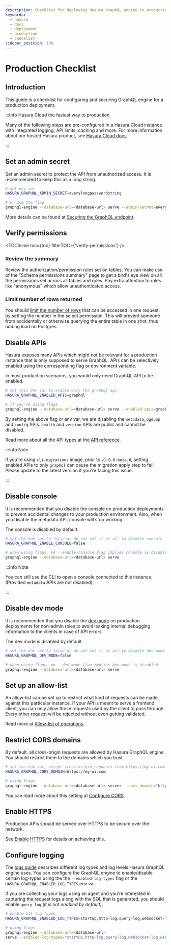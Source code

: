 ```yaml
---
description: Checklist for deploying Hasura GraphQL engine to production
keywords:
  - hasura
  - docs
  - deployment
  - production
  - checklist
sidebar_position: 100
---
```



# Production Checklist

## Introduction

This guide is a checklist for configuring and securing GraphQL engine for a production deployment.

:::info Hasura Cloud the fastest way to production

Many of the following steps are pre-configured in a Hasura Cloud instance with integrated logging, API limits, caching
and more. For more information about our hosted Hasura product, see [Hasura Cloud docs](/index.mdx).

:::

## Set an admin secret

Set an admin secret to protect the API from unauthorized access. It is recommended to keep this as a long string.

```bash
# set env var
HASURA_GRAPHQL_ADMIN_SECRET=averylongpasswordstring

# or use the flag
graphql-engine --database-url=<database-url> serve --admin-secret=averylongpasswordstring
```

More details can be found at [Securing the GraphQL endpoint](/deployment/securing-graphql-endpoint.mdx).

## Verify permissions

<TOCInline toc={toc} filterTOC={'verify-permissions'} />

### Review the summary

Review the authorization/permission rules set on tables. You can make use of the "Schema permissions summary" page to
get a bird's eye view on all the permissions set across all tables and roles. Pay extra attention to roles like
"anonymous" which allow unauthenticated access.

<Thumbnail
  src='/img/deployment/schema_permissions_summary.png'
  alt='Hasura console - Schema permissions summary'
  width='75%'
/>

### Limit number of rows returned

You should [limit the number of rows](/auth/authorization/permission-rules.mdx#limit-rows-permissions) that can be
accessed in one request, by setting the number in the select permission. This will prevent someone from accidentally or
otherwise querying the entire table in one shot, thus adding load on Postgres.

## Disable APIs

Hasura exposes many APIs which might not be relevant for a production instance that is only supposed to serve GraphQL.
APIs can be selectively enabled using the corresponding flag or environment variable.

In most production scenarios, you would only need GraphQL API to be enabled.

```bash
# set this env var to enable only the graphql api
HASURA_GRAPHQL_ENABLED_APIS=graphql

# if you're using flags
graphql-engine --database-url=<database-url> serve --enabled-apis=graphql
```

By setting the above flag or env var, we are disabling the `metadata`, `pgdump` and `config` APIs. `health` and
`version` APIs are public and cannot be disabled.

Read more about all the API types at the [API reference](/api-reference/index.mdx).

:::info Note

If you're using `cli-migrations` image, prior to `v1.0.0-beta.8`, setting enabled APIs to only `graphql` can cause the
migration apply step to fail. Please update to the latest version if you're facing this issue.

:::

## Disable console

It is recommended that you disable the console on production deployments to prevent accidental changes to your
production environment. Also, when you disable the metadata API, console will stop working.

The console is disabled by default.

```bash
# set the env var to false or do not set it at all to disable console
HASURA_GRAPHQL_ENABLE_CONSOLE=false

# when using flags, no --enable-console flag implies console is disabled
graphql-engine --database-url=<database-url> serve
```

:::info Note

You can still use the CLI to open a console connected to this instance. (Provided `metadata` APIs are not disabled).

:::

## Disable dev mode

It is recommended that you disable the [dev mode](/deployment/graphql-engine-flags/config-examples.mdx#dev-mode) on
production deployments for non-admin roles to avoid leaking internal debugging information to the clients in case of API
errors.

The dev mode is disabled by default.

```bash
# set the env var to false or do not set it at all to disable dev mode
HASURA_GRAPHQL_DEV_MODE=false

# when using flags, no --dev-mode flag implies dev mode is disabled
graphql-engine --database-url=<database-url> serve
```

## Set up an allow-list

An allow-list can be set up to restrict what kind of requests can be made against this particular instance. If your API
is meant to serve a frontend client, you can only allow those requests used by the client to pass through. Every other
request will be rejected without even getting validated.

Read more at [Allow-list of operations](/security/allow-list.mdx).

## Restrict CORS domains

By default, all cross-origin requests are allowed by Hasura GraphQL engine. You should restrict them to the domains
which you trust.

```bash
# set the env var, accept cross-origin requests from https://my-ui.com
HASURA_GRAPHQL_CORS_DOMAIN=https://my-ui.com

# using flags
graphql-engine --database-url=<database-url> server --cors-domain="https://my-ui.com"
```

You can read more about this setting at
[Configure CORS](/deployment/graphql-engine-flags/config-examples.mdx#configure-cors).

## Enable HTTPS

Production APIs should be served over HTTPS to be secure over the network.

See [Enable HTTPS](/deployment/enable-https.mdx) for details on achieving this.

## Configure logging

The [logs guide](/deployment/logging.mdx) describes different log types and log levels Hasura GraphQL engine uses. You
can configure the GraphQL engine to enable/disable certain log-types using the the `--enabled-log-types` flag or the
`HASURA_GRAPHQL_ENABLED_LOG_TYPES` env var.

If you are collecting your logs using an agent and you're interested in capturing the request logs along with the SQL
that is generated, you should enable `query-log` _(it is not enabled by default)_.

```bash
# enable all log types
HASURA_GRAPHQL_ENABLED_LOG_TYPES=startup,http-log,query-log,websocket-log,webhook-log

# using flags
graphql-engine --database-url=<database-url>
serve --enabled-log-types="startup,http-log,query-log,websocket-log,webhook-log"
```
